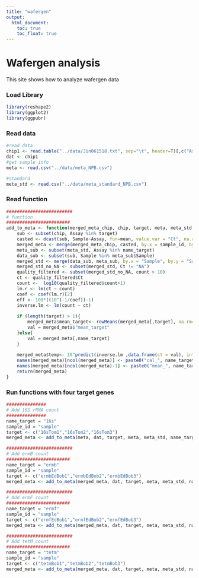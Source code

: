 ```yaml
---
title: "wafergen"
output: 
  html_document:
    toc: true
    toc_float: true
---
```



# Wafergen analysis
This site shows how to analyze wafergen data

### Load Library
```r
library(reshape2)
library(ggplot2)
library(ggpubr)
```

### Read data
```r
#read data 
chip1 <- read.table("../data/Jin061518.txt", sep="\t", header=T)[,c("Assay","Sample","Ct")]
dat <- chip1
#get sample info
meta <- read.csv("../data/meta_NPB.csv")

#standard
meta_std <- read.csv("../data/meta_standard_NPB.csv")
```


### Read function
```r
#########################
# function
########################
add_to_meta <- function(merged_meta_chip, chip, target, meta, meta_std, name_target, sample_id){
	sub <- subset(chip, Assay %in% target)
	casted <- dcast(sub, Sample~Assay, fun=mean, value.var = "Ct", na.rm=T)
	merged_meta <- merge(merged_meta_chip, casted, by.x = sample_id, by.y="Sample")
	meta_sub <- subset(meta_std, Assay %in% name_target)
	data_sub <- subset(sub, Sample %in% meta_sub$Sample)
	merged_std <- merge(data_sub, meta_sub, by.x = "Sample", by.y = "Sample", all.x=T)
	merged_std_no_NA <- subset(merged_std, Ct != "NA")
	quality_filtered <- subset(merged_std_no_NA, count > 10)
	ct <- quality_filtered$Ct 
	count <-  log10(quality_filtered$count+1)
	lm.r <- lm(ct ~ count)
	coef <- coef(lm.r)[2]
	eff <- 100*((10^(-1/coef))-1)
	inverse.lm <- lm(count ~ ct)
	
	if (length(target) > 1){
		merged_meta$mean_target<- rowMeans(merged_meta[,target], na.rm=T)
		val = merged_meta$"mean_target"
	}else{
		val = merged_meta[,name_target]
	}
	
	merged_meta$temp<- 10^predict(inverse.lm ,data.frame(ct = val), interval = "predict")[,1]
	names(merged_meta)[ncol(merged_meta)] <- paste0("cal_", name_target)
	names(merged_meta)[ncol(merged_meta)-1] <- paste0("mean_", name_target)
	return(merged_meta)
}
```

### Run functions with four target genes
```r
###############
# Add 16S rRNA count
###############
name_target = "16s"
sample_id = "sample"
target <- c("16sTom1","16sTom2","16sTom3")
merged_meta <- add_to_meta(meta, dat, target, meta, meta_std, name_target, sample_id)

#########################
# Add ermB count
########################
name_target = "ermb"
sample_id = "sample"
target <- c("ermbEdBob1","ermbEdBob2","ermbEdBob3")
merged_meta <- add_to_meta(merged_meta, dat, target, meta, meta_std, name_target, sample_id)

#########################
# Add ermF count
########################
name_target = "ermf"
sample_id = "sample"
target <- c("ermfEdBob1","ermfEdBob2","ermfEdBob3")
merged_meta <- add_to_meta(merged_meta, dat, target, meta, meta_std, name_target, sample_id)

#########################
# Add tetM count
########################
name_target = "tetm"
sample_id = "sample"
target <- c("tetmBob1","tetmBob2","tetmBob3")
merged_meta <- add_to_meta(merged_meta, dat, target, meta, meta_std, name_target, sample_id)
```
